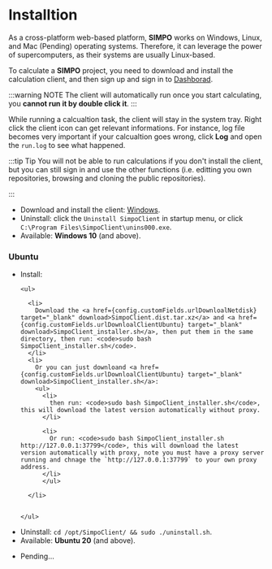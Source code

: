 
# Installtion

As a cross-platform web-based platform, **SIMPO** works on Windows, Linux, and Mac (Pending) operating
systems. Therefore, it can leverage the power of supercomputers, as their systems are usually
Linux-based.

To calculate a **SIMPO** project, you need to download and install the calculation client, and then sign up and sign in to <a href={config.customFields.urlDashHome}>Dashborad</a>.

:::warning NOTE
The client will automatically run once you start calculating, you <b>cannot run it by double click it</b>.
:::

While running a calcualtion task, the client will stay in the system tray. Right click the client icon can get relevant informations. For instance, log file becomes very important if your calcualtion goes wrong, click **Log** and open the `run.log` to see what happened.

:::tip Tip
You will not be able to run calculations if you don't install the client, but you can still sign in and use the other functions (i.e. editting you own repositories, browsing and cloning the public repositories).

:::

<Tabs>

  <TabItem value="windows" label="Windows" default>

  <ul>
    <li>
      Download and install the client: <a href={config.customFields.urlDownloadClientWindows} target="_blank" download>Windows</a>.
    </li>
    <li>
      Uninstall: click the <code>Uninstall SimpoClient</code> in startup menu, or click <code>C:\Program Files\SimpoClient\unins000.exe</code>.
    </li>
    <li>
      Available: <b>Windows 10</b> (and above).
    </li>

  </ul>

  </TabItem>

  <TabItem value="linux" label="Linux">

### Ubuntu

<ul>
  <li>
    Install:

    <ul>

      <li>
        Download the <a href={config.customFields.urlDownloalNetdisk} target="_blank" download>SimpoClient.dist.tar.xz</a> and <a href={config.customFields.urlDownloalClientUbuntu} target="_blank" download>SimpoClient_installer.sh</a>, then put them in the same directory, then run: <code>sudo bash SimpoClient_installer.sh</code>.
      </li>
      <li>
        Or you can just downloand <a href={config.customFields.urlDownloalClientUbuntu} target="_blank" download>SimpoClient_installer.sh</a>:
        <ul>
          <li>
            then run: <code>sudo bash SimpoClient_installer.sh</code>, this will download the latest version automatically without proxy.
          </li>

          <li>
            Or run: <code>sudo bash SimpoClient_installer.sh http://127.0.0.1:37799</code>, this will download the latest version automatically with proxy, note you must have a proxy server running and chnage the `http://127.0.0.1:37799` to your own proxy address.
          </li>
          </ul>

      </li>


    </ul>

  </li>
  <li>
    Uninstall: <code>cd /opt/SimpoClient/ && sudo ./uninstall.sh</code>.
  </li>
  <li>
    Available: <b>Ubuntu 20</b> (and above).
  </li>
</ul>

  </TabItem>

  <TabItem value="mac" label="Mac">

<ul>
  <li>Pending...</li>
</ul>

  </TabItem>

</Tabs>

